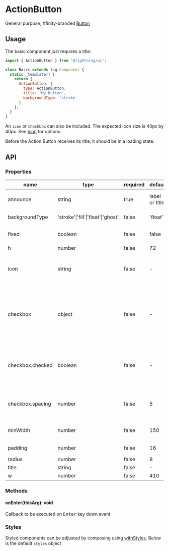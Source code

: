 
# ActionButton

General purpose, Xfinity-branded [Button](?path=/docs/button--basic)

## Usage

The basic component just requires a title:

```js
import { ActionButton } from '@lightning/ui';

class Basic extends lng.Component {
  static _template() {
    return {
      ActionButton: {
        type: ActionButton,
        title: 'My Button',
        backgroundType: 'stroke'
      }
    };
  }
}
```

An `icon` or `checkbox` can also be included. The expected icon size is 40px by 40px. See [Icon](?path=/docs/icon--basic) for options.

<Canvas>
  <Story id="elements-actionbutton--base" />
</Canvas>

Before the Action Button receives its title, it should be in a loading state.

<Canvas>
  <Story id="elements-actionbutton--loading" />
</Canvas>

## API

### Properties

| name             | type                               | required | default        | description                                                                                                                                              |
| ---------------- | ---------------------------------- | -------- | -------------- | -------------------------------------------------------------------------------------------------------------------------------------------------------- |
| announce         | string                             | true     | label or title | announcement text for screen readers                                                                                                                     |
| backgroundType   | 'stroke'\|'fill'\|'float'\|'ghost' | false    | 'float'        | color of `Button` container.                                                                                                                             |
| fixed            | boolean                            | false    | false          | when true, `w` overrides `minWidth`                                                                                                                      |
| h                | number                             | false    | 72             | height                                                                                                                                                   |
| icon             | string                             | false    | -              | URI for icon or inline svg that may live next to the title. See <a href="?path=/docs/elements-badge--icon">Icon</a>                                      |
| checkbox         | object                             | false    | -              | object with `checked` and `spacing` properties to prepend button text with a `Checkbox`. See <a href="?path=/docs/elements-checkbox--basic">Checkbox</a> |
| checkbox.checked | boolean                            | false    | -              | controls whether a `Checkbox` rendered in the button is checked or not                                                                                   |
| checkbox.spacing | number                             | false    | 5              | controls the amount of space to the right of the `Checkbox`                                                                                              |
| minWidth         | number                             | false    | 150            | minimum width of the button                                                                                                                              |
| padding          | number                             | false    | 16             | left and right padding value                                                                                                                             |
| radius           | number                             | false    | 8              | border radius                                                                                                                                            |
| title            | string                             | false    | -              | button text                                                                                                                                              |
| w                | number                             | false    | 410            | width                                                                                                                                                    |

### Methods

#### onEnter(thisArg): void

Callback to be executed on <kbd>Enter</kbd> key down event

### Styles

Styled components can be adjusted by composing using [withStyles](?path=/docs/mixins-withstyles--basic). Below is the default `styles` object

<Theme theme={ActionButton.styles} />
